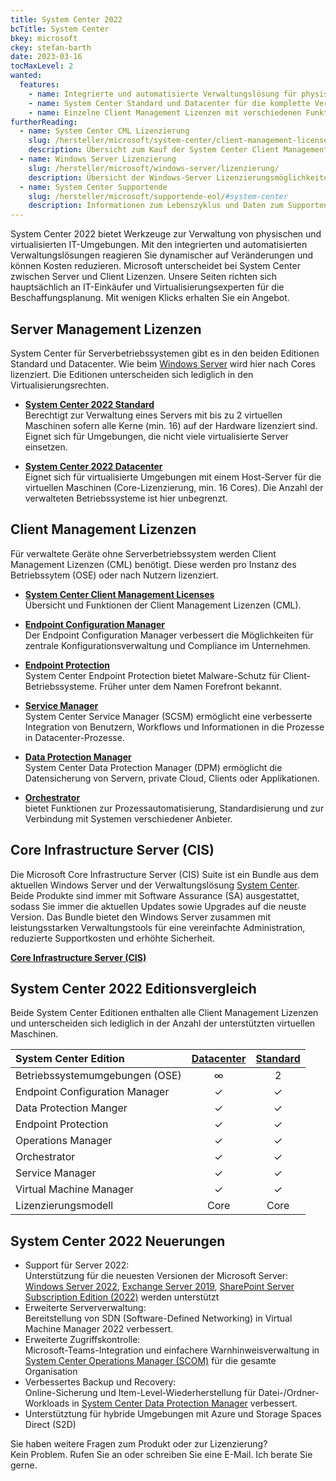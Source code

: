 ```yaml
---
title: System Center 2022
bcTitle: System Center
bkey: microsoft
ckey: stefan-barth
date: 2023-03-16
tocMaxLevel: 2
wanted:
  features:
    - name: Integrierte und automatisierte Verwaltungslösung für physische und virtualisierte IT-Umgebungen
    - name: System Center Standard und Datacenter für die komplette Verwaltung von Windows Server Umgebungen
    - name: Einzelne Client Management Lizenzen mit verschiedenen Funktionen zur Verwaltung von Desktops
furtherReading:
  - name: System Center CML Lizenzierung
    slug: /hersteller/microsoft/system-center/client-management-license/
    description: Übersicht zum Kauf der System Center Client Management Lizenzen (CML).
  - name: Windows Server Lizenzierung
    slug: /hersteller/microsoft/windows-server/lizenzierung/
    description: Übersicht der Windows-Server Lizenzierungsmöglichkeiten und Unterschiede in den Bezugswegen.
  - name: System Center Supportende
    slug: /hersteller/microsoft/supportende-eol/#system-center
    description: Informationen zum Lebenszyklus und Daten zum Supportende.
---
```




<Intro>

System Center 2022 bietet Werkzeuge zur Verwaltung von physischen und virtualisierten IT-Umgebungen. Mit den integrierten und automatisierten Verwaltungslösungen reagieren Sie dynamischer auf Veränderungen und können Kosten reduzieren.
Microsoft unterscheidet bei System Center zwischen Server und Client Lizenzen. Unsere Seiten richten sich hauptsächlich an IT-Einkäufer und Virtualisierungsexperten für die Beschaffungsplanung. Mit wenigen Klicks erhalten Sie ein Angebot.

</Intro>

<TOC />


## Server Management Lizenzen

System Center für Serverbetriebssystemen gibt es in den beiden Editionen Standard und Datacenter. Wie beim [Windows Server](/hersteller/microsoft/windows-server/) wird hier nach Cores lizenziert. Die Editionen unterscheiden sich lediglich in den Virtualisierungsrechten.

<ArrowList>

- **[System Center 2022 Standard](/hersteller/microsoft/system-center/standard-2022/)**<br />
 Berechtigt zur Verwaltung eines Servers mit bis zu 2 virtuellen Maschinen sofern alle Kerne (min. 16) auf der Hardware lizenziert sind. Eignet sich für Umgebungen, die nicht viele virtualisierte Server einsetzen.

- **[System Center 2022 Datacenter](/hersteller/microsoft/system-center/datacenter-2022/)**<br />
 Eignet sich für virtualisierte Umgebungen mit einem Host-Server für die virtuellen Maschinen (Core-Lizenzierung, min. 16 Cores). Die Anzahl der verwalteten Betriebssysteme ist hier unbegrenzt.

</ArrowList>

## Client Management Lizenzen

Für verwaltete Geräte ohne Serverbetriebssystem werden Client Management Lizenzen (CML) benötigt. Diese werden pro Instanz des Betriebssytem (OSE) oder nach Nutzern lizenziert.

<ArrowList>

- **[System Center Client Management Licenses](/hersteller/microsoft/system-center/client-management-license/)**<br />
  Übersicht und Funktionen der Client Management Lizenzen (CML).

- **[Endpoint Configuration Manager](/hersteller/microsoft/system-center/client-management-license/endpoint-configuration-manager/)**<br />
  Der Endpoint Configuration Manager verbessert die Möglichkeiten für zentrale Konfigurationsverwaltung und Compliance im Unternehmen.

- **[Endpoint Protection](/hersteller/microsoft/system-center/client-management-license/endpoint-protection/)**<br />
  System Center Endpoint Protection bietet Malware-Schutz für Client-Betriebssysteme. Früher unter dem Namen Forefront bekannt.

- **[Service Manager](/hersteller/microsoft/system-center/client-management-license/service-manager/)**<br />
  System Center Service Manager (SCSM) ermöglicht eine verbesserte Integration von Benutzern, Workflows und Informationen in die Prozesse in Datacenter-Prozesse.

- **[Data Protection Manager](/hersteller/microsoft/system-center/client-management-license/data-protection-manager/)**<br />
  System Center Data Protection Manager (DPM) ermöglicht die Datensicherung von Servern, private Cloud, Clients oder Applikationen.

- **[Orchestrator](/hersteller/microsoft/system-center/client-management-license/orchestrator/)**<br />
  bietet Funktionen zur Prozessautomatisierung, Standardisierung und zur Verbindung mit Systemen verschiedener Anbieter.

</ArrowList>


## Core Infrastructure Server (CIS)

Die Microsoft Core Infrastructure Server (CIS) Suite ist ein Bundle aus dem aktuellen Windows Server und der Verwaltungslösung [System Center](/hersteller/microsoft/system-center/). Beide Produkte sind immer mit Software Assurance (SA) ausgestattet, sodass Sie immer die aktuellen Updates sowie Upgrades auf die neuste Version. Das Bundle bietet den Windows Server zusammen mit leistungsstarken Verwaltungstools für eine vereinfachte Administration, reduzierte Supportkosten und erhöhte Sicherheit.

<ArrowItem>

**[Core Infrastructure Server (CIS)](/hersteller/microsoft/windows-server/core-infrastructure-server-suite/)**

</ArrowItem>



## System Center 2022 Editionsvergleich

Beide System Center Editionen enthalten alle Client Management Lizenzen und unterscheiden sich lediglich in der Anzahl der unterstützten virtuellen Maschinen.

|System Center Edition|[Datacenter](/hersteller/microsoft/system-center/datacenter-2022/)|[Standard](/hersteller/microsoft/system-center/standard-2022/)|
|:---|:---:|:---:|
|Betriebssystemumgebungen (OSE)|∞|2|
|Endpoint Configuration Manager|✓|✓|
|Data Protection Manger|✓|✓|
|Endpoint Protection|✓|✓|
|Operations Manager|✓|✓|
|Orchestrator|✓|✓|
|Service Manager|✓|✓|
|Virtual Machine Manager|✓|✓|
|Lizenzierungsmodell|Core|Core|


## System Center 2022 Neuerungen

<ArrowList>

 - Support für Server 2022:<br />
    Unterstützung für die neuesten Versionen der Microsoft Server: [Windows Server 2022](/hersteller/microsoft/windows-server/), [Exchange Server 2019](/hersteller/microsoft/exchange/), [SharePoint Server Subscription Edition (2022)](/hersteller/microsoft/sharepoint/server-subscription-edition/) werden unterstützt
 - Erweiterte Serververwaltung:<br />
    Bereitstellung von SDN (Software-Defined Networking) in Virtual Machine Manager 2022 verbessert.
 - Erweiterte Zugriffskontrolle:<br />
    Microsoft-Teams-Integration und einfachere Warnhinweisverwaltung in [System Center Operations Manager (SCOM)](/hersteller/microsoft/system-center/client-management-license/operations-manager/) für die gesamte Organisation
 - Verbessertes Backup und Recovery:<br />
    Online-Sicherung und Item-Level-Wiederherstellung für Datei-/Ordner-Workloads in [System Center Data Protection Manager](/hersteller/microsoft/system-center/client-management-license/data-protection-manager/) verbessert.
 - Unterstütztung für hybride Umge­bungen mit Azure und Storage Spaces Direct (S2D)

</ArrowList>


<GetInTouch theme="light">

Sie haben weitere Fragen zum Produkt oder zur Lizenzierung?<br />
Kein Problem. Rufen Sie an oder schreiben Sie eine E-Mail. Ich berate Sie gerne.

</GetInTouch>
